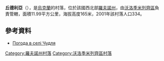 {{coord|51|22|21|N|25|57|11|E|scale:30000|display=title}}

'''丘德利亞'''（{{lang-uk|Чудля}}），是[[烏克蘭|烏克蘭]]的村落，位於該國西北部[[羅夫諾州|羅夫諾州]]，由[[沃洛季米列齊區|沃洛季米列齊區]]負責管轄，面積11.99平方公里，海拔高度165米，2001年該村落人口334。

==參考資料==
* [http://weather.in.ua/ua/rovenskaja/28576 Погода в селі Чудля]{{Wayback|url=http://weather.in.ua/ua/rovenskaja/28576 |date=20111216200543 }}

{{DEFAULTSORT:Чудля}}
[[Category:羅夫諾州村落|Category:羅夫諾州村落]]
[[Category:沃洛季米列齊區村落|Category:沃洛季米列齊區村落]]


{{Rivne-geo-stub}}